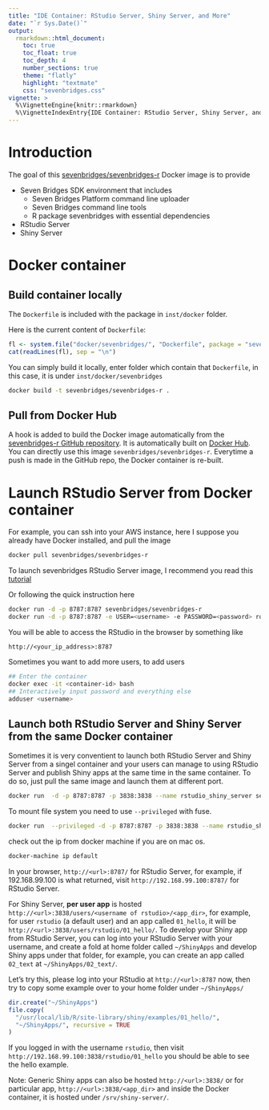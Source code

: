 ```yaml
---
title: "IDE Container: RStudio Server, Shiny Server, and More"
date: "`r Sys.Date()`"
output:
  rmarkdown::html_document:
    toc: true
    toc_float: true
    toc_depth: 4
    number_sections: true
    theme: "flatly"
    highlight: "textmate"
    css: "sevenbridges.css"
vignette: >
  %\VignetteEngine{knitr::rmarkdown}
  %\VignetteIndexEntry{IDE Container: RStudio Server, Shiny Server, and More}
---
```


# Introduction

The goal of this [sevenbridges/sevenbridges-r](https://hub.docker.com/r/sevenbridges/sevenbridges-r/) Docker image is to provide

- Seven Bridges SDK environment that includes
    - Seven Bridges Platform command line uploader
    - Seven Bridges command line tools
    - R package sevenbridges with essential dependencies
- RStudio Server
- Shiny Server

# Docker container

## Build container locally

The `Dockerfile` is included with the package in `inst/docker` folder.

Here is the current content of `Dockerfile`:
```r
fl <- system.file("docker/sevenbridges/", "Dockerfile", package = "sevenbridges")
cat(readLines(fl), sep = "\n")
```

You can simply build it locally, enter folder which contain that `Dockerfile`, in this case,
it is under `inst/docker/sevenbridges`

```bash
docker build -t sevenbridges/sevenbridges-r .
```

## Pull from Docker Hub

A hook is added to build the Docker image automatically from the [sevenbridges-r GitHub repository](https://github.com/sbg/sevenbridges-r/tree/master/inst/docker/sevenbridges). It is automatically built on [Docker Hub](https://hub.docker.com/r/sevenbridges/sevenbridges-r/). You can directly use this image `sevenbridges/sevenbridges-r`. Everytime a push is made in the GitHub repo, the Docker container is re-built.

# Launch RStudio Server from Docker container

For example, you can ssh into your AWS instance, here I suppose you already have Docker installed, and pull the image

```bash
docker pull sevenbridges/sevenbridges-r
```

To launch sevenbridges RStudio Server image, I recommend you read this [tutorial](https://github.com/rocker-org/rocker/wiki/Using-the-RStudio-image)

Or following the quick instruction here

```bash
docker run -d -p 8787:8787 sevenbridges/sevenbridges-r
docker run -d -p 8787:8787 -e USER=<username> -e PASSWORD=<password> rocker/rstudio
```

You will be able to access the RStudio in the browser by something like

`http://<your_ip_address>:8787`

Sometimes you want to add more users, to add users

```bash
## Enter the container
docker exec -it <container-id> bash
## Interactively input password and everything else
adduser <username>
```

## Launch both RStudio Server and Shiny Server from the same Docker container

Sometimes it is very conventient to launch both RStudio Server and Shiny Server from a singel container and your users can manage to using RStudio Server and publish Shiny apps at the same time in the same container. To do so, just pull the same image and launch them at different port.

```bash
docker run  -d -p 8787:8787 -p 3838:3838 --name rstudio_shiny_server sevenbridges/sevenbridges-r
```

To mount file system you need to use `--privileged` with fuse.

```bash
docker run  --privileged -d -p 8787:8787 -p 3838:3838 --name rstudio_shiny_server sevenbridges/sevenbridges-r
```

check out the ip from docker machine if you are on mac os.

```bash
docker-machine ip default
```

In your browser, `http://<url>:8787/` for RStudio Server, for example, if 192.168.99.100 is what returned, visit `http://192.168.99.100:8787/` for RStudio Server.


For Shiny Server, __per user app__ is hosted `http://<url>:3838/users/<username of rstudio>/<app_dir>`, for example, for user `rstudio` (a default user) and an app called `01_hello`, it will be `http://<url>:3838/users/rstudio/01_hello/`. To develop your Shiny app from RStudio Server, you can log into your RStudio Server with your username, and create a fold at home folder called `~/ShinyApps` and develop Shiny apps under that folder, for example, you can create an app called `02_text` at `~/ShinyApps/02_text/`.

Let's try this, please log into your RStudio at `http://<url>:8787` now, then try to copy some example over to your home folder under `~/ShinyApps/`

```r
dir.create("~/ShinyApps")
file.copy(
  "/usr/local/lib/R/site-library/shiny/examples/01_hello/",
  "~/ShinyApps/", recursive = TRUE
)
```

If you logged in with the username `rstudio`, then visit `http://192.168.99.100:3838/rstudio/01_hello` you should be able to see the hello example.

Note: Generic Shiny apps can also be hosted `http://<url>:3838/` or for particular app, `http://<url>:3838/<app_dir>` and inside the Docker container, it is hosted under `/srv/shiny-server/`.
